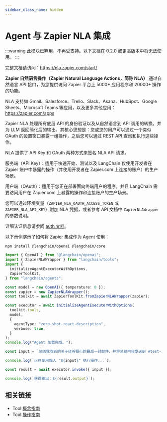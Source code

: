 ```yaml
---
sidebar_class_name: hidden
---
```


# Agent 与 Zapier NLA 集成

:::warning
此模块已弃用，不再受支持。以下文档在 0.2.0 或更高版本中将无法使用。
:::

完整文档请访问：https://nla.zapier.com/start/

**Zapier 自然语言操作（Zapier Natural Language Actions，简称 NLA）** 通过自然语言 API 接口，为您提供访问 Zapier 平台上 5000+ 应用程序和 20000+ 操作的功能。

NLA 支持如 Gmail、Salesforce、Trello、Slack、Asana、HubSpot、Google Sheets、Microsoft Teams 等应用，以及更多其他应用：https://zapier.com/apps

Zapier NLA 处理所有底层 API 的身份验证以及从自然语言到 API 调用的转换，并为 LLM 返回简化后的输出。其核心思想是：您或您的用户可以通过一个类似 OAuth 的设置窗口暴露一组操作，之后您可以通过 REST API 查询和执行这些操作。

NLA 提供了 API Key 和 OAuth 两种方式来签名 NLA API 请求。

服务端（API Key）：适用于快速开始、测试以及 LangChain 仅使用开发者在 Zapier 账户中暴露的操作（并使用开发者在 Zapier.com 上连接的账户）的生产场景。

用户端（OAuth）：适用于您正在部署面向终端用户的程序，并且 LangChain 需要访问用户在 Zapier.com 上暴露的操作和连接账户的生产场景。

您可以通过环境变量（`ZAPIER_NLA_OAUTH_ACCESS_TOKEN` 或 `ZAPIER_NLA_API_KEY`）附加 NLA 凭据，或者参考 API 文档中 `ZapierNLAWrapper` 的参数说明。

详细认证信息请参阅 [auth 文档](https://docs.zapier.com/platform/build/auth)。

以下示例演示了如何将 Zapier 集成作为 Agent 使用：


<IntegrationInstallTooltip></IntegrationInstallTooltip>

```bash npm2yarn
npm install @langchain/openai @langchain/core
```

```typescript
import { OpenAI } from "@langchain/openai";
import { ZapierNLAWrapper } from "langchain/tools";
import {
  initializeAgentExecutorWithOptions,
  ZapierToolKit,
} from "langchain/agents";

const model = new OpenAI({ temperature: 0 });
const zapier = new ZapierNLAWrapper();
const toolkit = await ZapierToolKit.fromZapierNLAWrapper(zapier);

const executor = await initializeAgentExecutorWithOptions(
  toolkit.tools,
  model,
  {
    agentType: "zero-shot-react-description",
    verbose: true,
  }
);
console.log("Agent 加载完成。");

const input = `总结我收到的关于硅谷银行的最后一封邮件，并将总结内容发送到 #test-zapier Slack 频道。`;

console.log(`正在使用输入 "${input}" 执行操作...`);

const result = await executor.invoke({ input });

console.log(`获得输出：${result.output}`);
```

## 相关链接

- Tool [概念指南](/docs/concepts/tools)
- Tool [操作指南](/docs/how_to/#tools)